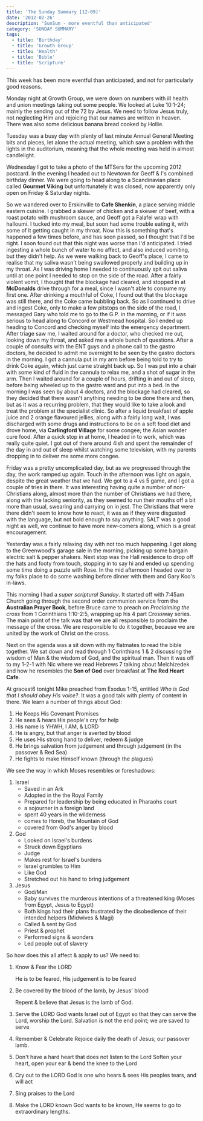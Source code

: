 ```yaml
---
title: 'The Sunday Summary [12-09]'
date: '2012-02-26'
description: 'SunSum - more eventful than anticipated'
category: 'SUNDAY SUMMARY'
tags:
  - title: 'Birthday'
  - title: 'Growth Group'
  - title: 'Health'
  - title: 'Bible'
  - title: 'Scripture'
---
```


This week has been more eventful than anticipated, and not for particularly good reasons.

Monday night at Growth Group, we were down on numbers with ill health and union meetings taking out some people. We looked at Luke 10:1-24; mainly the sending out of the 72 by Jesus. We need to follow Jesus truly, not neglecting Him and rejoicing that our names are written in heaven. There was also some delicious banana bread cooked by Hollie.

Tuesday was a busy day with plenty of last minute Annual General Meeting bits and pieces, let alone the actual meeting, which saw a problem with the lights in the auditorium, meaning that the whole meeting was held in almost candlelight.

Wednesday I got to take a photo of the MTSers for the upcoming 2012 postcard. In the evening I headed out to Newtown for Geoff & I's combined birthday dinner. We were going to head along to a Scandinavian place called **Gourmet Viking** but unfortunately it was closed, now apparently only open on Friday & Saturday nights.

So we wandered over to Erskinville to **Cafe Shenkin**, a place serving middle eastern cuisine. I grabbed a skewer of chicken and a skewer of beef, with a roast potato with mushroom sauce, and Geoff got a Falafel wrap with halloumi. I tucked into my meal, but soon had some trouble eating it, with some of it getting caught in my throat. Now this is something that's happened a few times before, and has soon passed, so I thought that I'd be right. I soon found out that this night was worse than I'd anticipated. I tried ingesting a whole bunch of water to no affect, and also induced vomiting, but they didn't help. As we were walking back to Geoff's place, I came to realise that my saliva wasn't being swallowed properly and building up in my throat. As I was driving home I needed to continuously spit out saliva until at one point I needed to stop on the side of the road. After a fairly violent vomit, I thought that the blockage had cleared, and stopped in at **McDonalds** drive through for a meal, since I wasn't able to consume my first one. After drinking a mouthful of Coke, I found out that the blockage was still there, and the Coke came bubbling back. So as I continued to drive and ingest Coke, only to make a few pitstops on the side of the road, I messaged Gary who told me to go to the G.P. in the morning, or if it was serious to head along to Concord or Westmead hospital. So I ended up heading to Concord and checking myself into the emergency department. After triage saw me, I waited around for a doctor, who checked me out, looking down my throat, and asked me a whole bunch of questions. After a couple of consults with the ENT guys and a phone call to the gastro doctors, he decided to admit me overnight to be seen by the gastro doctors in the morning. I got a cannula put in my arm before being told to try to drink Coke again, which just came straight back up. So I was put into a chair with some kind of fluid in the cannula to relax me, and a shot of sugar in the arm. Then I waited around for a couple of hours, drifting in and out of sleep, before being wheeled up to the gastro ward and put into a bed. In the morning I was seen by about 4 doctors, and the blockage had cleared, so they decided that there wasn't anything needing to be done there and then, but as it was a recurring problem, that they would like to take a look and treat the problem at the specialist clinic. So after a liquid breakfast of apple juice and 2 orange flavoured jellies, along with a fairly long wait, I was discharged with some drugs and instructions to be on a soft food diet and drove home, via **Carlingford Village** for some congee; the Asian wonder cure food. After a quick stop in at home, I headed in to work, which was really quite quiet. I got out of there around 4ish and spent the remainder of the day in and out of sleep whilst watching some television, with my parents dropping in to deliver me some more congee.

Friday was a pretty uncomplicated day, but as we progressed through the day, the work ramped up again. Touch in the afternoon was light on again, despite the great weather that we had. We got to a 4 vs 5 game, and I got a couple of tries in there. It was interesting having quite a number of non-Christians along, almost more than the number of Christians we had there, along with the lacking seniority, as they seemed to run their mouths off a bit more than usual, swearing and carrying on in jest. The Christians that were there didn't seem to know how to react, it was as if they were disgusted with the language, but not bold enough to say anything. SALT was a good night as well, we continue to have more new-comers along, which is a great encouragement.

Yesterday was a fairly relaxing day with not too much happening. I got along to the Greenwood's garage sale in the morning, picking up some bargain electric salt & pepper shakers. Next stop was the Hall residence to drop off the hats and footy from touch, stopping in to say hi and ended up spending some time doing a puzzle with Rose. In the mid afternoon I headed over to my folks place to do some washing before dinner with them and Gary Koo's in-laws.

This morning I had a _super scriptural Sunday_. It started off with 7:45am Church going through the second order communion service from the **Australian Prayer Book**, before Bruce came to preach on _Proclaiming the cross_ from 1 Corinthians 1:10-2:5, wrapping up his 4 part Crossway series. The main point of the talk was that we are all responsible to proclaim the message of the cross. We are responsible to do it together, because we are united by the work of Christ on the cross.

Next on the agenda was a sit down with my flatmates to read the bible together. We sat down and read through 1 Corinthians 1 & 2 discussing the wisdom of Man & the wisdom of God, and the spiritual man. Then it was off to my 1-2-1 with Nic where we read Hebrews 7 talking about Melchizedek and how he resembles the **Son of God** over breakfast at **The Red Heart Cafe**.

At graceat6 tonight Mike preached from Exodus 1-15, entitled _Who is God that I should obey His voice?_. It was a good talk with plenty of content in there. We learn a number of things about God:

1. He Keeps His Covenant Promises
2. He sees & hears His people's cry for help
3. His name is YHWH, I AM, & LORD
4. He is angry, but that anger is averted by blood
5. He uses His strong hand to deliver, redeem & judge
6. He brings salvation from judgement and through judgement (in the passover & Red Sea)
7. He fights to make Himself known (through the plagues)

We see the way in which Moses resembles or foreshadows:

1. Israel
   - Saved in an Ark
   - Adopted in the the Royal Family
   - Prepared for leadership by being educated in Pharaohs court
   - a sojourner in a foreign land
   - spent 40 years in the wilderness
   - comes to Horeb, the Mountain of God
   - covered from God's anger by blood
2. God
   - Looked on Israel's burdens
   - Struck down Egyptians
   - Judge
   - Makes rest for Israel's burdens
   - Israel grumbles to Him
   - Like God
   - Stretched out his hand to bring judgement
3. Jesus
   - God/Man
   - Baby survives the murderous intentions of a threatened king (Moses from Egypt, Jesus to Egypt)
   - Both kings had their plans frustrated by the disobedience of their intended helpers (Midwives & Magi)
   - Called & sent by God
   - Priest & prophet
   - Performed signs & wonders
   - Led people out of slavery

So how does this all affect & apply to us? We need to:

1. Know & Fear the LORD

   He is to be feared, His judgement is to be feared

2. Be covered by the blood of the lamb, by Jesus' blood

   Repent & believe that Jesus is the lamb of God.

3. Serve the LORD
   God wants Israel out of Egypt so that they can serve the Lord, worship the Lord. Salvation is not the end point; we are saved to serve
4. Remember & Celebrate
   Rejoice daily the death of Jesus; our passover lamb.
5. Don't have a hard heart that does not listen to the Lord
   Soften your heart, open your ear & bend the knee to the Lord
6. Cry out to the LORD
   God is one who hears & sees His peoples tears, and will act
7. Sing praises to the Lord

8. Make the LORD known
   God wants to be known, He seems to go to extraordinary lengths.
